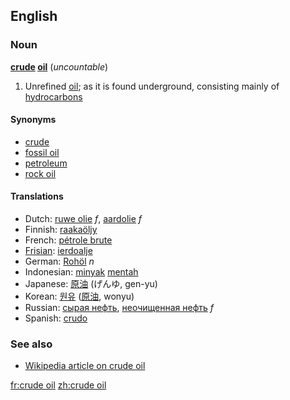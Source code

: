 ==English==
===Noun===
'''[[crude]] [[oil]]''' (''uncountable'')

#Unrefined [[oil]]; as it is found underground, consisting mainly of [[hydrocarbon]]s

====Synonyms====
*[[crude]]
*[[fossil oil]]
*[[petroleum]]
*[[rock oil]]

====Translations====
*Dutch: [[ruwe olie]] ''f'', [[aardolie]] ''f''
*Finnish: [[raakaöljy]]
*French: [[pétrole brute]]
*[[Frisian]]: [[ierdoalje]]
*German: [[Rohöl]] ''n''
*Indonesian: [[minyak]] [[mentah]]
*Japanese: [[原油]] (げんゆ, gen-yu)
*Korean: [[원유]] ([[原油]], wonyu)
*Russian: [[сырая нефть]], [[неочищенная нефть]] ''f''
*Spanish: [[crudo]]

===See also===
* [[w:crude oil|Wikipedia article on crude oil]]

[[fr:crude oil]]
[[zh:crude oil]]